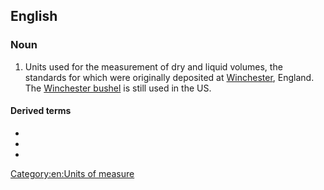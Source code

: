 ==English==

===Noun===
{{en-noun}}
# Units used for the measurement of dry and liquid volumes, the standards for which were originally deposited at [[Winchester]], England. The [[Winchester bushel]] is still used in the US.

====Derived terms====
* {{l|en|Winchester bushel}}
* {{l|en|Winchester gallon}}
* {{l|en|Winchester quart}}

[[Category:en:Units of measure]]